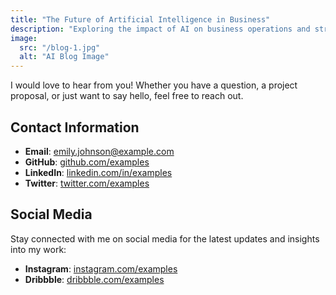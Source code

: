 ```yaml
---
title: "The Future of Artificial Intelligence in Business"
description: "Exploring the impact of AI on business operations and strategy."
image:
  src: "/blog-1.jpg"
  alt: "AI Blog Image"
---
```


I would love to hear from you! Whether you have a question, a project proposal, or just want to say hello, feel free to reach out.

## Contact Information

- **Email**: [emily.johnson@example.com](mailto:emily.johnson@example.com)
- **GitHub**: [github.com/examples](https://github.com/examples)
- **LinkedIn**: [linkedin.com/in/examples](https://linkedin.com/in/examples)
- **Twitter**: [twitter.com/examples](https://twitter.com/examples)

## Social Media

Stay connected with me on social media for the latest updates and insights into my work:

- **Instagram**: [instagram.com/examples](https://instagram.com/examples)
- **Dribbble**: [dribbble.com/examples](https://dribbble.com/examples)



